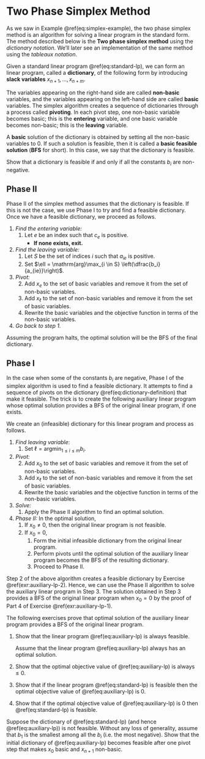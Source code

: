 # Two Phase Simplex Method

As we saw in Example \@ref(eq:simplex-example), the two phase simplex method is an algorithm for solving a linear program in the standard form. The method described below is the **Two phase simplex method** using the *dictionary notation*. We'll later see an implementation of the same method using the *tableaux notation*.

Given a standard linear program \@ref(eq:standard-lp), we can form an linear program, called a **dictionary**, of the following form by introducing **slack variables** $x_{n+1}, \dots, x_{n + m}$.

\begin{equation}
  \begin{array}{rrrrrrrrrrrr}
    \mbox{maximize: } & \zeta & = & c _ 0 & + & c_1 x_1 & + & \dots & + & c_n x_n \\
    \mbox{subject to: } & x_{n+1} & = & b_1 & - & a_{11} x_1 & - & \dots & - & a_{1n} x_n \\
      & x_{n+2} & = & b_2 & - & a_{21} x_1 & - & \dots & - & a_{2n} x_n \\
      & &  &  & &  & \vdots & & \\
      & x_{n+m} & = & b_m & - & a_{m1} x_1 & - & \dots & - & a_{mn} x_n,
  \end{array} \\
    x_1, \: \dots \: , \: x_{m + n} \: \geq \: 0.
  (\#eq:dictionary-definition)
\end{equation}

The variables appearing on the right-hand side are called **non-basic** variables, and the variables appearing on the left-hand side are called **basic** variables. The simplex algorithm creates a sequence of dictionaries through a process called **pivoting**. In each pivot step, one non-basic variable becomes basic; this is the **entering** variable, and one basic variable becomes non-basic; this is the **leaving** variable.

A **basic** solution of the dictionary is obtained by setting all the non-basic variables to 0. If such a solution is feasible, then it is called a **basic feasible solution** (**BFS** for short). In this case, we say that the dictionary is feasible. 

::: {.exercise}
Show that a dictionary is feasible if and only if all the constants $b_i$ are non-negative.
:::


## Phase II

Phase II of the simplex method assumes that the dictionary is feasible. If this is not the case, we use Phase I to try and find a feasible dictionary. Once we have a feasible dictionary, we proceed as follows.

<div class="boxed">

1. *Find the entering variable:*
    1. Let $e$ be an index such that $c_e$ is positive.
        - **If none exists, exit.**
2. *Find the leaving variable:*
    1. Let $S$ be the set of indices $i$ such that $a_{ie}$ is positive.
    2. Set $\ell = \mathrm{arg}\max_{i \in S} \left(\dfrac{b_i}{a_{ie}}\right)$.
3. *Pivot:*
    2. Add $x_e$ to the set of basic variables and remove it from the set of non-basic variables.
    3. Add $x_\ell$ to the set of non-basic variables and remove it from the set of basic variables.
    1. Rewrite the basic variables and the objective function in terms of the non-basic variables.
4. *Go back to step 1.*
</div>

Assuming the program halts, the optimal solution will be the BFS of the final dictionary.

## Phase I

In the case when some of the constants $b_i$ are negative, Phase I of the simplex algorithm is used to find a feasible dictionary. 
It attempts to find a sequence of pivots on the dictionary \@ref(eq:dictionary-definition) that make it feasible. 
The trick is to create the following auxiliary linear program whose optimal solution provides a BFS of the original linear program, if one exists.

\begin{equation}
  \begin{array}{rrrrrrrrrrrr}
    \mbox{maximize: } & & & & & & - & x_0   \\
    \mbox{subject to: } & a_{11} x_1 & + & \dots & + & a_{1n} x_n & - & x_0 & \le & b_1 \\
      & a_{21} x_1 & + & \dots & + & a_{2n} x_n & - &x_0 & \le & b_2 \\
      & &  &  & &  & \vdots & & \\
      & a_{m1} x_1 & + & \dots & + & a_{mn} x_n & - &x_0 & \le & b_m 
  \end{array} \\
    x_0, \: x_1, \: \dots \: , \: x_{n} \: \geq \: 0
  (\#eq:auxiliary-lp)
\end{equation}

We create an (infeasible) dictionary for this linear program and process as follows. 

<div class="boxed">
  1. *Find leaving variable*:
      1. Set $\ell = \mathrm{arg}\min_{1 \le i \le m} b_i$.
  2. *Pivot:*
      2. Add $x_0$ to the set of basic variables and remove it from the set of non-basic variables.
      3. Add $x_\ell$ to the set of non-basic variables and remove it from the set of basic variables.
      1. Rewrite the basic variables and the objective function in terms of the non-basic variables.
  3. *Solve:* 
      1. Apply the Phase II algorithm to find an optimal solution. 
  4. *Phase II:* In the optimal solution,
      1. If $x_0 \neq 0$, then the original linear program is not feasible.
      2. If $x_0 = 0$, 
          1. Form the initial infeasible dictionary from the original linear program.
          2. Perform pivots until the optimal solution of the auxiliary linear program becomes the BFS of the resulting dictionary.
          3. Proceed to Phase II.
</div>

Step 2 of the above algorithm creates a feasible dictionary by Exercise \@ref(exr:auxiliary-lp-2). Hence, we can use the Phase II algorithm to solve the auxiliary linear program in Step 3. The solution obtained in Step 3 provides a BFS of the original linear program when $x_0 = 0$ by the proof of Part 4 of Exercise \@ref(exr:auxiliary-lp-1).

::: {.exercise #auxiliary-lp-1}

The following exercises prove that optimal solution of the auxiliary linear program provides a BFS of the original linear program.

1. Show that the linear program \@ref(eq:auxiliary-lp) is always feasible.

    Assume that the linear program \@ref(eq:auxiliary-lp) always has an optimal solution. 
1. Show that the optimal objective value of \@ref(eq:auxiliary-lp) is always $\le 0$.
1. Show that if the linear program \@ref(eq:standard-lp) is feasible then the optimal objective value of \@ref(eq:auxiliary-lp) is 0.
1. Show that if the optimal objective value of \@ref(eq:auxiliary-lp) is 0 then \@ref(eq:standard-lp) is feasible.

:::

::: {.exercise #auxiliary-lp-2}

Suppose the dictionary of \@ref(eq:standard-lp) (and hence \@ref(eq:auxiliary-lp)) is not feasible. Without any loss of generality, assume that $b_1$ is the smallest among all the $b_i$ (i.e. the most negative). Show that the initial dictionary of \@ref(eq:auxiliary-lp) becomes feasible after one pivot step that makes $x_0$ basic and $x_{n+1}$ non-basic.

:::
